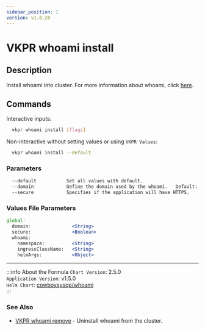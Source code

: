 ```yaml
---
sidebar_position: 1
version: v1.0.20
---
```


# VKPR whoami install

## Description

Install whoami into cluster. For more information about whoami, click [here](https://github.com/traefik/whoami).

## Commands

Interactive inputs:

```bash
  vkpr whoami install [flags]
```

Non-interactive without setting values or using `VKPR Values`:

```bash
  vkpr whoami install --default
```

### Parameters

```txt
  --default           Set all values with default.
  --domain            Define the domain used by the whoami.   Default: localhost
  --secure            Specifies if the application will have HTTPS.    Default: false
```

### Values File Parameters

```jsx title="vkpr.yaml"
global:
  domain:               <String>
  secure:               <Boolean>
  whoami:
    namespace:          <String>
    ingressClassName:   <String>
    helmArgs:           <Object>
```

---

:::info About the Formula
`Chart Version`: 2.5.0 <br/>
`Application Version`: v1.5.0 <br/>
`Helm Chart`: [cowboysysop/whoami](https://artifacthub.io/packages/helm/cowboysysop/whoami) <br/>
:::

### See Also

- [VKPR whoami remove](/docs/commands/whoami/vkpr_whoami_remove) - Uninstall whoami from the cluster.

